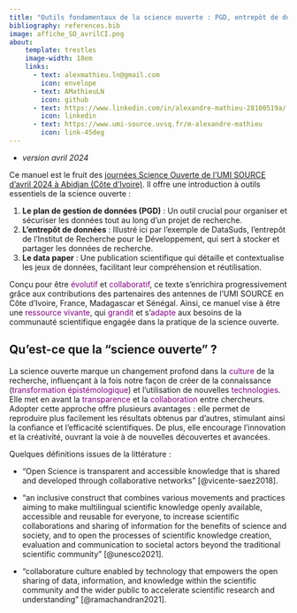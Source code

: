```yaml
---
title: "Outils fondamentaux de la science ouverte : PGD, entrepôt de données et data paper"
bibliography: references.bib
image: affiche_SO_avrilCI.png
about:
    template: trestles
    image-width: 18em
    links:
      - text: alexmathieu.ln@gmail.com
        icon: envelope
      - text: AMathieuLN
        icon: github
      - text: https://www.linkedin.com/in/alexandre-mathieu-28100519a/
        icon: linkedin
      - text: https://www.umi-source.uvsq.fr/m-alexandre-mathieu
        icon: link-45deg
---
```


-   *version avril 2024*

Ce manuel est le fruit des [journées Science Ouverte de l'UMI SOURCE d'avril 2024 à Abidjan (Côte d'Ivoire)](https://www.umi-source.uvsq.fr/journees-sciences-ouverte-2024). Il offre une introduction à outils essentiels de la science ouverte :

1.  **Le plan de gestion de données (PGD)** : Un outil crucial pour organiser et sécuriser les données tout au long d'un projet de recherche.
2.  **L'entrepôt de données** : Illustré ici par l'exemple de DataSuds, l'entrepôt de l'Institut de Recherche pour le Développement, qui sert à stocker et partager les données de recherche.
3.  **Le data paper** : Une publication scientifique qui détaille et contextualise les jeux de données, facilitant leur compréhension et réutilisation.

Conçu pour être [évolutif]{style="color: purple;"} et [collaboratif]{style="color: purple;"}, ce texte s'enrichira progressivement grâce aux contributions des partenaires des antennes de l'UMI SOURCE en Côte d'Ivoire, France, Madagascar et Sénégal. Ainsi, ce manuel vise à être une [ressource vivante]{style="color: purple;"}, qui [grandit]{style="color: purple;"} et s'[adapte]{style="color: purple;"} aux besoins de la communauté scientifique engagée dans la pratique de la science ouverte.

## Qu'est-ce que la "science ouverte" ?

La science ouverte marque un changement profond dans la [culture]{style="color: purple;"} de la recherche, influençant à la fois notre façon de créer de la connaissance ([transformation épistémologique]{style="color: purple;"}) et l'utilisation de nouvelles [technologies]{style="color: purple;"}. Elle met en avant la [transparence]{style="color: purple;"} et la [collaboration]{style="color: purple;"} entre chercheurs. Adopter cette approche offre plusieurs avantages : elle permet de reproduire plus facilement les résultats obtenus par d'autres, stimulant ainsi la confiance et l'efficacité scientifiques. De plus, elle encourage l'innovation et la créativité, ouvrant la voie à de nouvelles découvertes et avancées.

Quelques définitions issues de la littérature :

-   "Open Science is transparent and accessible knowledge that is shared and developed through collaborative networks" [@vicente-saez2018].

-   "an inclusive construct that combines various movements and practices aiming to make multilingual scientific knowledge openly available, accessible and reusable for everyone, to increase scientific collaborations and sharing of information for the benefits of science and society, and to open the processes of scientific knowledge creation, evaluation and communication to societal actors beyond the traditional scientific community" [@unesco2021].

-   "collaborature culture enabled by technology that empowers the open sharing of data, information, and knowledge within the scientific community and the wider public to accelerate scientific research and understanding" [@ramachandran2021].
